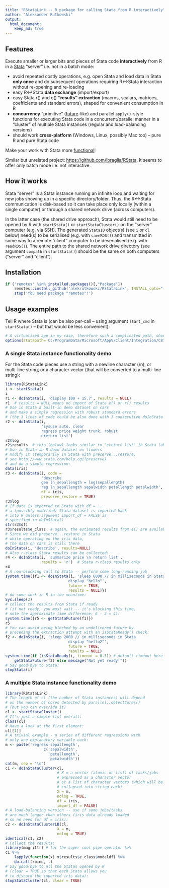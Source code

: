 ```yaml
---
title: "RStataLink -- R package for calling Stata from R interactively"
author: "Aleksander Rutkowski"
output:
  html_document:
    keep_md: true
---
```


## Features

Execute smaller or larger bits and pieces of Stata code **interactively** from R 
in a [Stata](http://www.stata.com/) "server" i.e. not in a batch mode:

- avoid repeated costly operations, e.g. open Stata and load data in Stata **only once**
and do subsequent operations requiring R<->Stata interaction without
re-opening and re-loading
- easy R<->Stata **data exchange** (import/export)
- easy Stata r() and e() **"results" extraction** (macros, scalars, matrices, coefficients
and standard errors), shaped for convenient consumption in R
- **concurrency** "primitive" ([future](https://en.wikipedia.org/wiki/Futures_and_promises)-like)
and parallel `apply()`-style functions for executing Stata code in a concurrent/parallel
manner in a "cluster" of multiple Stata instances (regular and load-balancing versions)
- should work **cross-platform** (Windows, Linux, possibly Mac too) -- pure R and pure Stata code

Make your work with Stata more
[functional](https://en.wikipedia.org/wiki/Functional_programming)!

Similar but unrelated project: <https://github.com/lbraglia/RStata>. It seems
to offer only batch mode i.e. not interactive.

## How it works

Stata "server" is a Stata instance running an infinite loop and waiting for new jobs
showing up in a specific directory/folder. Thus, the R<->Stata communication is
disk-based so it can take place only locally (within a single computer) or through a
shared network drive (across computers).

In the latter case (the shared drive approach), Stata would still need to be
opened by R with `startStata()` or `startStataCluster()` on the "server" computer
(e.g. via SSH). The generated `StataID` object(s) (see `i` or `cl`
below) need(s) to be serialised (e.g. with `saveRDS()`) and transmitted in some way
to a remote "client" computer to be deserialised (e.g. with `readRDS()`).
The entire path to the shared network drive directory (see argument `compath` in
`startStata()`) should be the same on both computers ("server" and "client").

## Installation

```r
if ('remotes' %in% installed.packages()[,"Package"])
	remotes::install_github('alekrutkowski/RStataLink', INSTALL_opts="--no-staged-install") else
	stop('You need package "remotes"!')
```

## Usage examples

Tell R where Stata is (can be also per-call -- using argument `start_cmd` in `startStata()` --
but that would be less convenient):

```r
# A virtualised app in my case, therefore such a complicated path, should be simpler normally:
options(statapath='C:/ProgramData/Microsoft/AppV/Client/Integration/C8737350-E2E4-4B3E-A45D-5D2C0B8150FC/Root/StataMP-64.exe')
```

### A single Stata instance functionality demo

For the Stata code pieces use a string with a newline
character (\\n), or multi-line string, or a character vector (that will be converted to a
multi-line string):

```r
library(RStataLink)
i <- startStata()
i
r1 <- doInStata(i, 'display 100 + 15.7', results = NULL)
r1  # results = NULL means no import of Stata e() or r() results
# Use in Stata a built-in demo dataset on cars
# and make a simple regression with robust standard errors
# (the 3 lines of code could be also done with 3 consecutive doInStata calls)
r2 <- doInStata(i,
				'sysuse auto, clear
				regress price weight trunk, robust
				ereturn list')
r2$log
r2$results  # this (below) looks similar to "ereturn list" in Stata (above)
# Use in Stata an R demo dataset on flowers
# modify it (temporarily in Stata with preserve...restore,
# see http://www.stata.com/help.cgi?preserve)
# and do a simple regression:
data(iris)
r3 <- doInStata(i, code = 
                'describe
				gen ln_sepallength = log(sepallength)
				reg ln_sepallength sepalwidth petallength petalwidth',
				df = iris,
				preserve_restore = TRUE)
r3$log
# If data is exported to Stata with df = ...
# a (possibly modified) Stata dataset is imported back
# into R unless argument import_df = FALSE is
# specified in doInStata()
str(r3$df)
r3$results$e_class  # again, the estimated results from e() are available:
# Since we did preserve...restore in Stata
# while operating on the iris data,
# the data on cars is still there
doInStata(i, 'describe', results=NULL)
# Also r-class Stata results can be collected:
r4 <- doInStata(i, 'summarize price \n return list',
				results = 'r')  # Stata r-class results only
r4
# A non-blocking call to Stata -- perform some long-running job
system.time({f1 <- doInStata(i, 'sleep 6000 // in milliseconds in Stata
							display "hello"',
							future = TRUE,
							results = NULL)})
# do some work in R in the meantime:
Sys.sleep(2)
# collect the results from Stata if ready
# (if not ready, you must wait -- it's blocking this time,
# note the approximate time difference: 6 - 2 = 4):
system.time({r5 <- getStataFuture(f1)})
r5
# You can avoid being blocked by an undelivered future by
# preceding the extraction attempt with an isStataReady() check:
f2 <- doInStata(i, 'sleep 2000 // in milliseconds in Stata
							display "hello2"',
							future = TRUE,
							results = NULL)
system.time(if (isStataReady(i, timeout = 0.5)) # default timeout here = 1 sec.
	getStataFuture(f2) else message("Not yet ready!"))
# Say good-bye to Stata:
stopStata(i)
```

### A multiple Stata instance functionality demo

```r
library(RStataLink)
# The length of cl (the number of Stata instances) will depend
# on the number of cores detected by parallel::detectCores()
# (but you can override it)
cl <- startStataCluster()
# It's just a simple list overall:
class(cl)
# Have a look at the first element:
cl[[1]]
# A trivial example - a series of different regressions with
# only one explanatory variable each:
m <- paste('regress sepallength',
				 c('sepalwidth',
				   'petallength',
				   'petalwidth'))
cat(m, sep = '\n')
c1 <- doInStataCluster(cl,
					   # X = a vector (atomic or list) of tasks/jobs
					   # expressed as a character vector
					   # or a list of character vectors (which will be
					   # collapsed into string each)
					   X = m,
					   nolog = TRUE,
					   df = iris,
					   import_df = FALSE)
# A load-balancing version -- use if some jobs/tasks
# are much longer than others (iris data already loaded
# so no need for df = iris):
c2 <- doInStataClusterLB(cl,
					   X = m,
					   nolog = TRUE)
identical(c1, c2)
# Collect the results:
library(magrittr) # for the super cool pipe operator %>%
c1 %>%
	lapply(function(x) x$results$e_class$modeldf) %>%
	do.call(rbind, .)
# Say good-bye to all the Statas opened by R
# (clear = TRUE so that each Stata allows you
# to discard the imported iris data):
stopStataCluster(cl, clear = TRUE)
```

